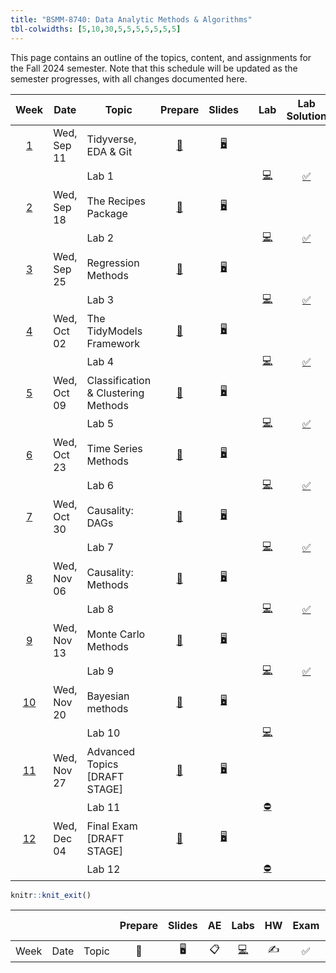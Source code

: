 ```yaml
---
title: "BSMM-8740: Data Analytic Methods & Algorithms"
tbl-colwidths: [5,10,30,5,5,5,5,5,5,5]
---
```


This page contains an outline of the topics, content, and assignments for the Fall 2024 semester. Note that this schedule will be updated as the semester progresses, with all changes documented here.

::: column-screen-inset-right
|                Week                | Date        | Topic                                  |                                  Prepare                                  |                                        Slides                                        |                                                                                                        |                                          Lab                                           |                                            Lab Solution                                            | Exam                                                                                          | Project |
|:----------------------------------:|-------------|----------------------------------------|:-------------------------------------------------------------------------:|:------------------------------------------------------------------------------------:|:-------------------------------------------------------------------------------------------------------:|:--------------------------------------------------------------------------------------:|:-----------------------------------------------------------------------------------------------------:|:---------------------------------------------------------------------------------------------:|:-------:|
| [1](/weeks/BSMM_8740_week_1.html)  | Wed, Sep 11 | Tidyverse, EDA & Git                   | [📖](/weeks/BSMM_8740_week_1.html#prepare){aria-label="Week 1 summary"}   | [🖥️](/slides/BSMM_8740_lec_01.html "Lecture slides"){aria-label="Lecture 1 slides"}  |   [ ](/ae/ae-0-movies.html "Application exercise"){aria-label="Application Exercise 0 instructions"}   |                                                                                        |                                                                                                      |                                                                                              |         |
|                                    |             | Lab 1                                  |                                                                           |                                                                                      |                                                                                                         |  [💻](/labs/BSMM_8740_lab_1.html "Lab instructions"){aria-label="Lab 1 instructions"}  | [✅](/labs/solutions/BSMM_8740_lab_1_solutions.html "Lab 1 solutions"){aria-label="Lab 1 solutions"} |                                                                                              |         |
| [2](/weeks/BSMM_8740_week_2.html)  | Wed, Sep 18 | The Recipes Package                    | [📖](/weeks/BSMM_8740_week_2.html#prepare){aria-label="Week 2 summary"}   | [🖥️](/slides/BSMM_8740_lec_02.html "Lecture slides"){aria-label="Lecture 2 slides"}  |                                                                                                         |                                                                                        |                                                                                                      |                                                                                              |         |
|                                    |             | Lab 2                                  |                                                                           |                                                                                      |                                                                                                         |  [💻](/labs/BSMM_8740_lab_2.html "Lab instructions"){aria-label="Lab 2 instructions"}  | [✅](/labs/solutions/BSMM_8740_lab_2_solutions.html "Lab 2 solutions"){aria-label="Lab 2 solutions"} |                                                                                              |         |
| [3](/weeks/BSMM_8740_week_3.html)  | Wed, Sep 25 | Regression Methods                     | [📖](/weeks/BSMM_8740_week_3.html#prepare){aria-label="Week 3 summary"}   | [🖥️](/slides/BSMM_8740_lec_03.html "Lecture slides"){aria-label="Lecture 3 slides"}  | [ ](/ae/ae-1-dcbikeshare.html "Application exercise"){aria-label="Application Exercise 1 instructions"} |                                                                                        |                                                                                                      |                                                                                              |         |
|                                    |             | Lab 3                                  |                                                                           |                                                                                      |                                                                                                         |  [💻](/labs/BSMM_8740_lab_3.html "Lab instructions"){aria-label="Lab 3 instructions"}  | [✅](/labs/solutions/BSMM_8740_lab_3_solutions.html "Lab 3 solutions"){aria-label="Lab 3 solutions"} |                                                                                             |         |
| [4](/weeks/BSMM_8740_week_4.html)  | Wed, Oct 02 | The TidyModels Framework               | [📖](/weeks/BSMM_8740_week_4.html#prepare){aria-label="Week 4 summary"}   | [🖥️](/slides/BSMM_8740_lec_04.html "Lecture slides"){aria-label="Lecture 4 slides"}  |                                                                                                         |                                                                                        |                                                                                                      |                                                                                             |         |
|                                    |             | Lab 4                                  |                                                                           |                                                                                      | [ ](/ae/ae-2-dcbikeshare.html "Application exercise"){aria-label="Application Exercise 2 instructions"} |  [💻](/labs/BSMM_8740_lab_4.html "Lab instructions"){aria-label="Lab 4 instructions"}  | [✅](/labs/solutions/BSMM_8740_lab_4_solutions.html "Lab 4 solutions"){aria-label="Lab 4 solutions"} |                                                                                             |         |
| [5](/weeks/BSMM_8740_week_5.html)  | Wed, Oct 09 | Classification & Clustering Methods    | [📖](/weeks/BSMM_8740_week_5.html#prepare){aria-label="Week 5 summary"}   | [🖥️](/slides/BSMM_8740_lec_05.html "Lecture slides"){aria-label="Lecture 5 slides"}  |                                                                                                         |                                                                                        |                                                                                                      |                                                                                             |         |
|                                    |             | Lab 5                                  |                                                                           |                                                                                      | [ ](/ae/ae-2-dcbikeshare.html "Application exercise"){aria-label="Application Exercise 2 instructions"} |  [💻](/labs/BSMM_8740_lab_5.html "Lab instructions"){aria-label="Lab 5 instructions"}  | [✅](/labs/solutions/BSMM_8740_lab_5_solutions.html "Lab 5 solutions"){aria-label="Lab 5 solutions"} |[✅](/exams/BSMM_8740_quiz_1_solutions.html "Quiz 1 solutions"){aria-label="Quiz 1 solutions"}|         |
| [6](/weeks/BSMM_8740_week_6.html)  | Wed, Oct 23 | Time Series Methods                    | [📖](/weeks/BSMM_8740_week_6.html#prepare){aria-label="Week 6 summary"}   | [🖥️](/slides/BSMM_8740_lec_06.html "Lecture slides"){aria-label="Lecture 6 slides"}  |                                                                                                         |                                                                                        |                                                                                                      |                                                                                             |         |
|                                    |             | Lab 6                                  |                                                                           |                                                                                      | [ ](/ae/ae-2-dcbikeshare.html "Application exercise"){aria-label="Application Exercise 2 instructions"} |  [💻](/labs/BSMM_8740_lab_6.html "Lab instructions"){aria-label="Lab 6 instructions"}  | [✅](/labs/solutions/BSMM_8740_lab_6_solutions.html "Lab 6 solutions"){aria-label="Lab 6 solutions"} |                                                                                             |         |
| [7](/weeks/BSMM_8740_week_7.html)  | Wed, Oct 30 | Causality: DAGs                        | [📖](/weeks/BSMM_8740_week_7.html#prepare){aria-label="Week 7 summary"}   | [🖥️](/slides/BSMM_8740_lec_07.html "Lecture slides"){aria-label="Lecture 7 slides"}  |                                                                                                         |                                                                                        |                                                                                                      |                                                                                             |         |
|                                    |             | Lab 7                                  |                                                                           |                                                                                      | [ ](/ae/ae-2-dcbikeshare.html "Application exercise"){aria-label="Application Exercise 2 instructions"} |  [💻](/labs/BSMM_8740_lab_7.html "Lab instructions"){aria-label="Lab 7 instructions"}  | [✅](/labs/solutions/BSMM_8740_lab_7_solutions.html "Lab 7 solutions"){aria-label="Lab 7 solutions"} |                                                                                             |         |
| [8](/weeks/BSMM_8740_week_8.html)  | Wed, Nov 06 | Causality: Methods                     | [📖](/weeks/BSMM_8740_week_8.html#prepare){aria-label="Week 8 summary"}   | [🖥️](/slides/BSMM_8740_lec_08.html "Lecture slides"){aria-label="Lecture 8 slides"}  |                                                                                                         |                                                                                        |                                                                                                      |                                                                                             |         |
|                                    |             | Lab 8                                  |                                                                           |                                                                                      | [ ](/ae/ae-2-dcbikeshare.html "Application exercise"){aria-label="Application Exercise 2 instructions"} |  [💻](/labs/BSMM_8740_lab_8.html "Lab instructions"){aria-label="Lab 8 instructions"}  | [✅](/labs/solutions/BSMM_8740_lab_8_solutions.html "Lab 8 solutions"){aria-label="Lab 8 solutions"} |[✅](/exams/BSMM_8740_midterm_solutions.html "Miderm solutions"){aria-label="Midterm solutions"}|         |
| [9](/weeks/BSMM_8740_week_9.html)  | Wed, Nov 13 | Monte Carlo Methods                    | [📖](/weeks/BSMM_8740_week_9.html#prepare){aria-label="Week 9 summary"}   | [🖥️](/slides/BSMM_8740_lec_09.html "Lecture slides"){aria-label="Lecture 9 slides"}  |                                                                                                         |                                                                                        |                                                                                                      |                                                                                             |         |
|                                    |             | Lab 9                                  |                                                                           |                                                                                      | [ ](/ae/ae-2-dcbikeshare.html "Application exercise"){aria-label="Application Exercise 2 instructions"} |  [💻](/labs/BSMM_8740_lab_9.html "Lab instructions"){aria-label="Lab 9 instructions"}  | [✅](/labs/solutions/BSMM_8740_lab_9_solutions.html "Lab 9 solutions"){aria-label="Lab 9 solutions"} |                                                                                             |         |
| [10](/weeks/BSMM_8740_week_10.html)| Wed, Nov 20 | Bayesian methods                       | [📖](/weeks/BSMM_8740_week_10.html#prepare){aria-label="Week 10 summary"} | [🖥️](/slides/BSMM_8740_lec_10.html "Lecture slides"){aria-label="Lecture 10 slides"} |                                                                                                         |                                                                                        |                                                                                                      |                                                                                             |         |
|                                    |             | Lab 10                                 |                                                                           |                                                                                      | [ ](/ae/ae-2-dcbikeshare.html "Application exercise"){aria-label="Application Exercise 2 instructions"} | [💻](/labs/BSMM_8740_lab_10.html "Lab instructions"){aria-label="Lab 10 instructions"} |                                                                                                      |[✅](/exams/BSMM_8740_quiz_2_solutions.html "Quiz 2 solutions"){aria-label="Quiz 2 solutions"}|         |
| [11](/weeks/BSMM_8740_week_11.html)| Wed, Nov 27 | Advanced Topics  \[DRAFT STAGE\]       | [📖](/weeks/BSMM_8740_week_11.html#prepare){aria-label="Week 11 summary"} | [🖥️](/slides/BSMM_8740_lec_11.html "Lecture slides"){aria-label="Lecture 11 slides"} |                                                                                                         |                                                                                        |                                                                                                      |                                                                                             |         |
|                                    |             | Lab 11                                 |                                                                           |                                                                                      | [ ](/ae/ae-2-dcbikeshare.html "Application exercise"){aria-label="Application Exercise 2 instructions"} | [⛔](/labs/BSMM_8740_lab_11.html "Lab instructions"){aria-label="Lab 11 instructions"} |                                                                                                      |                                                                                             |         |
| [12](/weeks/BSMM_8740_week_12.html)| Wed, Dec 04 | Final Exam \[DRAFT STAGE\]             | [📖](/weeks/BSMM_8740_week_12.html#prepare){aria-label="Week 6 summary"}  | [🖥️](/slides/BSMM_8740_lec_12.html "Lecture slides"){aria-label="Lecture 12 slides"} |                                                                                                         |                                                                                        |                                                                                                      |                                                                                             |         |
|                                    |             | Lab 12                                 |                                                                            |                                                                                      | [ ](/ae/ae-2-dcbikeshare.html "Application exercise"){aria-label="Application Exercise 2 instructions"} | [⛔](/labs/BSMM_8740_lab_12.html "Lab instructions"){aria-label="Lab 3 instructions"} |                                                                                                      |                                                                                             |         |
:::

```r
knitr::knit_exit()
```

|      |      |       | Prepare | Slides | AE  |                                                    Labs                                                    | HW  | Exam | Project | Nada| Huh | Nope|Not done|memo |
|------|------|-------|:-------:|:------:|:---:|:----------------------------------------------------------------------------------------------------------:|:---:|:----:|:-------:|:---:|:---:|:---:|:------:|:---:|
| Week | Date | Topic |   📖    |   🖥️   | 📋  | [💻](https://sakai.duke.edu/samigo-app/servlet/Login?id=6fa7ebf3-01af-42a6-91ba-3e813d3901221641094171786)| ✍️  |  ✅  |   📂    |❎  | ❗  |  ⛔ |   ⏳   | 📝 |
